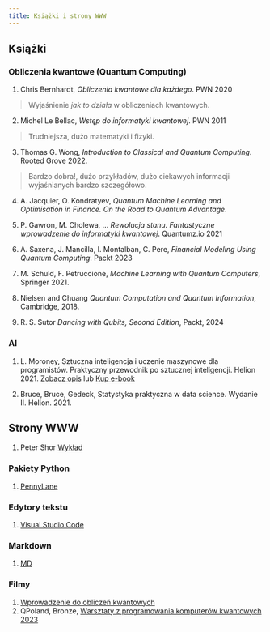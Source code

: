 ```yaml
---
title: Książki i strony WWW
---
```


## Książki 

<div id="QC">
### Obliczenia kwantowe (Quantum Computing)
</div>
1. Chris Bernhardt, _Obliczenia kwantowe dla każdego_. PWN 2020

> Wyjaśnienie _jak to działa_ w obliczeniach kwantowych.

2. Michel Le Bellac, _Wstęp do informatyki kwantowej_. PWN 2011

> Trudniejsza, dużo matematyki i fizyki. 

3. Thomas G. Wong, _Introduction to Classical and Quantum Computing_. Rooted Grove 2022.

> Bardzo dobra!, dużo przykładów, dużo ciekawych informacji wyjaśnianych bardzo szczegółowo. 
 
4. A. Jacquier, O. Kondratyev, _Quantum Machine Learning and Optimisation in Finance. On the Road to Quantum Advantage_.

5. P. Gawron, M. Cholewa, ... _Rewolucja stanu. Fantastyczne wprowadzenie do informatyki kwantowej_. Quantumz.io 2021

6. A. Saxena, J. Mancilla, I. Montalban, C. Pere, _Financial Modeling Using Quantum Computing_. Packt 2023

7. M. Schuld, F. Petruccione, _Machine Learning with Quantum Computers_, Springer 2021.

8. Nielsen and Chuang _Quantum Computation and Quantum Information_, Cambridge, 2018.
9. R. S. Sutor _Dancing with Qubits, Second Edition_, Packt, 2024 

<div id="AI">
### AI 
</div>
1. L. Moroney, Sztuczna inteligencja i uczenie maszynowe dla programistów. Praktyczny przewodnik po sztucznej inteligencji. Helion 2021.
[Zobacz opis](http://helion.pl/view/111546/szinum.html) lub [Kup e-book](http://helion.pl/add111546~szinum_ebook)

2. Bruce, Bruce, Gedeck, Statystyka praktyczna w data science. Wydanie II. Helion. 2021.

## Strony WWW

1. Peter Shor [Wykład](https://math.mit.edu/~shor/435-LN/)

### Pakiety Python

1. [PennyLane](http://www.pennylane.ai)


### Edytory tekstu

1. [Visual Studio Code](https://code.visualstudio.com)

### Markdown

1. [MD](http://daringfireball.net/projects/markdown/)

### Filmy

1. [Wprowadzenie do obliczeń kwantowych](https://www.youtube.com/watch?v=-UlxHPIEVqA)
2. QPoland, Bronze, [Warsztaty z programowania komputerów kwantowych 2023](https://www.youtube.com/watch?v=nDCROyWULkw&list=PLjZhz-aJHvA1q5DcsR_Y1XvsF2juz0FoN&index=2)

